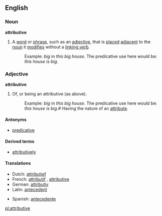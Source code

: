 ==English==

===Noun===
{{wikipedia}}
'''attributive'''
# {{grammar}} A [[word]] or [[phrase]], such as an [[adjective]], that is [[placed]] [[adjacent]] to the [[noun]] it [[modifies]] without a [[linking verb]].
#: Example: ''big'' in ''this big house''. The predicative use here would be: ''this house is big''.

===Adjective===
'''attributive'''
# {{grammar}} Of, or being an attributive (as above).
#: Example: ''big'' in ''this big house''. The predicative use here would be: ''this house is big''.# Having the nature of an [[attribute]].

====Antonyms====
* [[predicative]]

====Derived terms====
* [[attributively]]

====Translations====
{{top}}
*Dutch: [[attributief]]
*French: [[attributif]] {{m}}, [[attributive]] {{f}}
*German: [[attributiv]]
*Latin: [[antecedent]]
{{mid}}
*Spanish: [[antecedente]]
{{bottom}}

[[pl:attributive]]